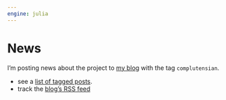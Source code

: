 ```yaml
---
engine: julia
---
```


# News

I'm posting news about the project to [my blog](https://neelsmith.quarto.pub/posts.html) with the tag `complutensian`.  

- see a [list of tagged posts](https://neelsmith.quarto.pub/posts.html#category=complutensian).
- track the [blog's RSS feed <i class="bi bi-rss"></i>](https://neelsmith.quarto.pub/updates.xml)

